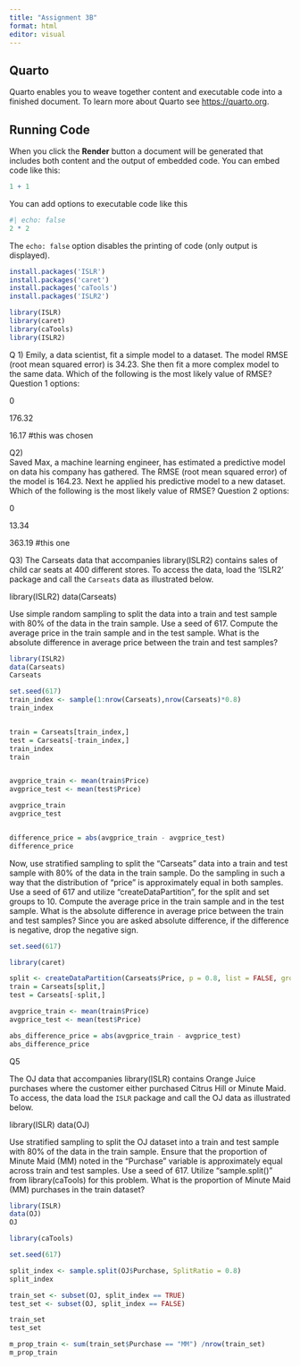 ```yaml
---
title: "Assignment 3B"
format: html
editor: visual
---
```


## Quarto

Quarto enables you to weave together content and executable code into a finished document. To learn more about Quarto see <https://quarto.org>.

## Running Code

When you click the **Render** button a document will be generated that includes both content and the output of embedded code. You can embed code like this:

```r
1 + 1
```

You can add options to executable code like this

```r
#| echo: false
2 * 2
```

The `echo: false` option disables the printing of code (only output is displayed).


```r
install.packages('ISLR')
install.packages('caret') 
install.packages('caTools')
install.packages('ISLR2')

library(ISLR)
library(caret)
library(caTools)
library(ISLR2)
```

Q 1) Emily, a data scientist, fit a simple model to a dataset. The model RMSE (root mean squared error) is 34.23. She then  fit a more complex model to the same data. Which of the following is the most likely value of RMSE?
Question 1 options:

0

176.32

16.17 #this was chosen


Q2)  
 Saved
Max, a machine learning engineer, has estimated a predictive model on data his company has gathered. The RMSE (root mean squared error) of the model is 164.23. Next he applied his predictive model to a new dataset. Which of the following is the most likely value of RMSE?
Question 2 options:

0

13.34

363.19 #this one


Q3) The Carseats data that accompanies library(ISLR2) contains sales of child car seats at 400 different stores. To access the data, load the 'ISLR2' package and call the `Carseats` data as illustrated below.

library(ISLR2)
data(Carseats)


Use simple random sampling to split the data into a train and test sample with 80% of the data in the train sample. Use a seed of 617. Compute the average price in the train sample and in the test sample. What is the absolute difference in average price between the train and test samples?

```r
library(ISLR2)
data(Carseats)
Carseats
```

```r
set.seed(617)
train_index <- sample(1:nrow(Carseats),nrow(Carseats)*0.8)
train_index


train = Carseats[train_index,]
test = Carseats[-train_index,] 
train_index
train


avgprice_train <- mean(train$Price)
avgprice_test <- mean(test$Price)

avgprice_train
avgprice_test


difference_price = abs(avgprice_train - avgprice_test)
difference_price
```

Now, use stratified sampling to split the "Carseats" data into a train and test sample with 80% of the data in the train sample. Do the sampling in such a way that the distribution of "price" is approximately equal in both samples. Use a seed of 617 and utilize "createDataPartition", for the split and set groups to 10. Compute the average price in the train sample and in the test sample. What is the absolute difference in average price between the train and test samples? Since you are asked absolute difference, if the difference is negative, drop the negative sign.

```r
set.seed(617)

library(caret)

split <- createDataPartition(Carseats$Price, p = 0.8, list = FALSE, groups = 10)
train = Carseats[split,]
test = Carseats[-split,] 

avgprice_train <- mean(train$Price)
avgprice_test <- mean(test$Price)

abs_difference_price = abs(avgprice_train - avgprice_test)
abs_difference_price

```

Q5

The OJ data that accompanies library(ISLR) contains Orange Juice purchases where the customer either purchased Citrus Hill or Minute Maid. To access, the data load the `ISLR` package and call the OJ data as illustrated below.

library(ISLR)
data(OJ)


Use stratified sampling to split the OJ dataset into a train and test sample with 80% of the data in the train sample. Ensure that the proportion of Minute Maid (MM) noted in the "Purchase" variable is approximately equal across train and test samples. Use a seed of 617. Utilize "sample.split()" from library(caTools) for this problem. What is the proportion of Minute Maid (MM) purchases in the train dataset?

```r
library(ISLR)
data(OJ)
OJ
```

```r
library(caTools)

set.seed(617)

split_index <- sample.split(OJ$Purchase, SplitRatio = 0.8)
split_index

train_set <- subset(OJ, split_index == TRUE)
test_set <- subset(OJ, split_index == FALSE)

train_set
test_set

m_prop_train <- sum(train_set$Purchase == "MM") /nrow(train_set)
m_prop_train
```

